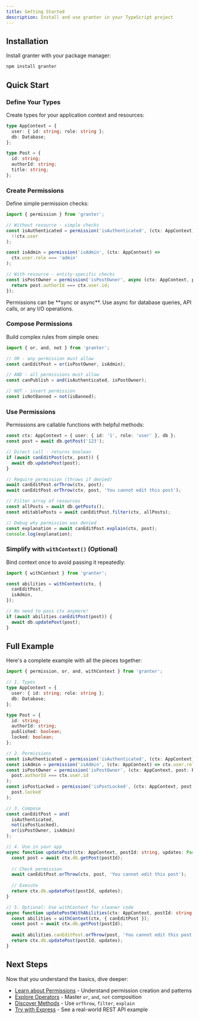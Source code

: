 ```yaml
---
title: Getting Started
description: Install and use granter in your TypeScript project
---
```



## Installation

Install granter with your package manager:

```bash npm2yarn
npm install granter
```

## Quick Start

<Steps>

<Step>

### Define Your Types

Create types for your application context and resources:

```typescript
type AppContext = {
  user: { id: string; role: string };
  db: Database;
};

type Post = {
  id: string;
  authorId: string;
  title: string;
};
```

</Step>

<Step>

### Create Permissions

Define simple permission checks:

```typescript
import { permission } from 'granter';

// Without resource - simple checks
const isAuthenticated = permission('isAuthenticated', (ctx: AppContext) => 
  !!ctx.user
);

const isAdmin = permission('isAdmin', (ctx: AppContext) => 
  ctx.user.role === 'admin'
);

// With resource - entity-specific checks
const isPostOwner = permission('isPostOwner', async (ctx: AppContext, post: Post) => {
  return post.authorId === ctx.user.id;
});
```

<Callout title="Async Support" type="info">
  Permissions can be **sync or async**. Use async for database queries, API calls, or any I/O operations.
</Callout>

</Step>

<Step>

### Compose Permissions

Build complex rules from simple ones:

```typescript
import { or, and, not } from 'granter';

// OR - any permission must allow
const canEditPost = or(isPostOwner, isAdmin);

// AND - all permissions must allow
const canPublish = and(isAuthenticated, isPostOwner);

// NOT - invert permission
const isNotBanned = not(isBanned);
```

</Step>

<Step>

### Use Permissions

Permissions are callable functions with helpful methods:

```typescript
const ctx: AppContext = { user: { id: '1', role: 'user' }, db };
const post = await db.getPost('123');

// Direct call - returns boolean
if (await canEditPost(ctx, post)) {
  await db.updatePost(post);
}

// Require permission (throws if denied)
await canEditPost.orThrow(ctx, post);
await canEditPost.orThrow(ctx, post, 'You cannot edit this post');

// Filter array of resources
const allPosts = await db.getPosts();
const editablePosts = await canEditPost.filter(ctx, allPosts);

// Debug why permission was denied
const explanation = await canEditPost.explain(ctx, post);
console.log(explanation);
```

</Step>

<Step>

### Simplify with `withContext()` (Optional)

Bind context once to avoid passing it repeatedly:

```typescript
import { withContext } from 'granter';

const abilities = withContext(ctx, {
  canEditPost,
  isAdmin,
});

// No need to pass ctx anymore!
if (await abilities.canEditPost(post)) {
  await db.updatePost(post);
}
```

</Step>

</Steps>

## Full Example

Here's a complete example with all the pieces together:

```typescript
import { permission, or, and, withContext } from 'granter';

// 1. Types
type AppContext = {
  user: { id: string; role: string };
  db: Database;
};

type Post = {
  id: string;
  authorId: string;
  published: boolean;
  locked: boolean;
};

// 2. Permissions
const isAuthenticated = permission('isAuthenticated', (ctx: AppContext) => !!ctx.user);
const isAdmin = permission('isAdmin', (ctx: AppContext) => ctx.user.role === 'admin');
const isPostOwner = permission('isPostOwner', (ctx: AppContext, post: Post) => 
  post.authorId === ctx.user.id
);
const isPostLocked = permission('isPostLocked', (ctx: AppContext, post: Post) => 
  post.locked
);

// 3. Compose
const canEditPost = and(
  isAuthenticated,
  not(isPostLocked),
  or(isPostOwner, isAdmin)
);

// 4. Use in your app
async function updatePost(ctx: AppContext, postId: string, updates: Partial<Post>) {
  const post = await ctx.db.getPost(postId);
  
  // Check permission
  await canEditPost.orThrow(ctx, post, 'You cannot edit this post');
  
  // Execute
  return ctx.db.updatePost(postId, updates);
}

// 5. Optional: Use withContext for cleaner code
async function updatePostWithAbilities(ctx: AppContext, postId: string, updates: Partial<Post>) {
  const abilities = withContext(ctx, { canEditPost });
  const post = await ctx.db.getPost(postId);
  
  await abilities.canEditPost.orThrow(post, 'You cannot edit this post');
  return ctx.db.updatePost(postId, updates);
}
```

## Next Steps

Now that you understand the basics, dive deeper:

- [Learn about Permissions](/docs/permissions) - Understand permission creation and patterns
- [Explore Operators](/docs/operators) - Master `or`, `and`, `not` composition
- [Discover Methods](/docs/methods) - Use `orThrow`, `filter`, `explain`
- [Try with Express](/docs/express) - See a real-world REST API example

